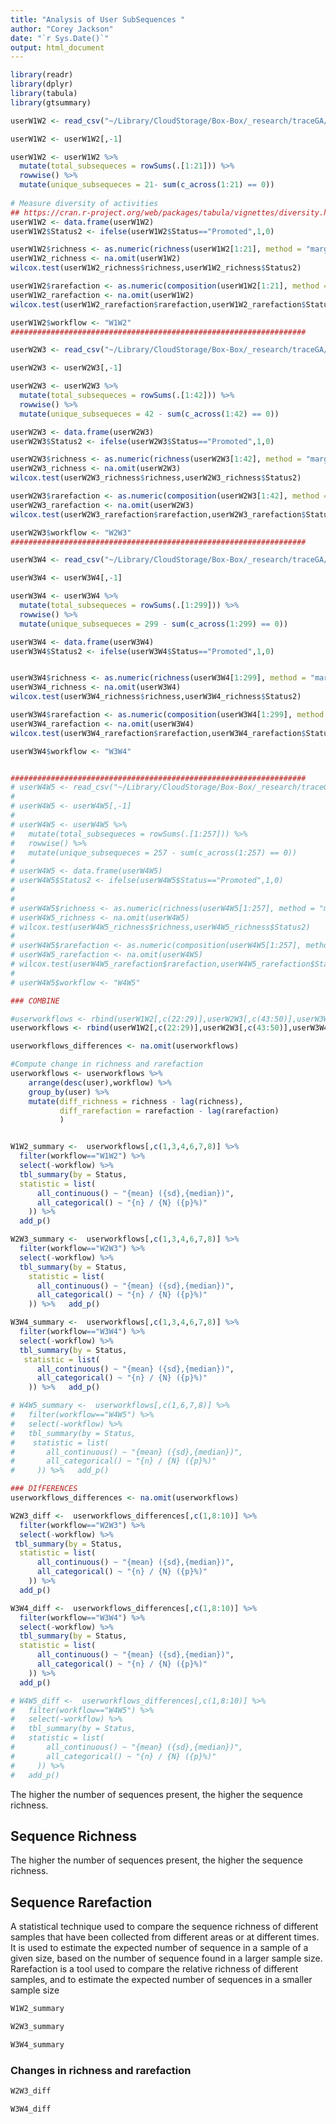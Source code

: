 ```yaml
---
title: "Analysis of User SubSequences "
author: "Corey Jackson"
date: "`r Sys.Date()`"
output: html_document
---
```


```r
library(readr)
library(dplyr)
library(tabula)
library(gtsummary)

userW1W2 <- read_csv("~/Library/CloudStorage/Box-Box/_research/traceGA/motif[collab]/data/SequenceBetweenLevels/W1W2/Subsequences_Count_W1W2.csv")

userW1W2 <- userW1W2[,-1]

userW1W2 <- userW1W2 %>%
  mutate(total_subsequeces = rowSums(.[1:21])) %>%
  rowwise() %>% 
  mutate(unique_subsequeces = 21- sum(c_across(1:21) == 0))
  
# Measure diversity of activities 
## https://cran.r-project.org/web/packages/tabula/vignettes/diversity.html 
userW1W2 <- data.frame(userW1W2)
userW1W2$Status2 <- ifelse(userW1W2$Status=="Promoted",1,0)

userW1W2$richness <- as.numeric(richness(userW1W2[1:21], method = "margalef")) 
userW1W2_richness <- na.omit(userW1W2) 
wilcox.test(userW1W2_richness$richness,userW1W2_richness$Status2)

userW1W2$rarefaction <- as.numeric(composition(userW1W2[1:21], method = "chao1")) 
userW1W2_rarefaction <- na.omit(userW1W2) 
wilcox.test(userW1W2_rarefaction$rarefaction,userW1W2_rarefaction$Status2)

userW1W2$workflow <- "W1W2"
##################################################################

userW2W3 <- read_csv("~/Library/CloudStorage/Box-Box/_research/traceGA/motif[collab]/data/SequenceBetweenLevels/W2W3/Subsequences_Count_W2W3.csv")

userW2W3 <- userW2W3[,-1]

userW2W3 <- userW2W3 %>%
  mutate(total_subsequeces = rowSums(.[1:42])) %>%
  rowwise() %>% 
  mutate(unique_subsequeces = 42 - sum(c_across(1:42) == 0))

userW2W3 <- data.frame(userW2W3)
userW2W3$Status2 <- ifelse(userW2W3$Status=="Promoted",1,0)

userW2W3$richness <- as.numeric(richness(userW2W3[1:42], method = "margalef")) 
userW2W3_richness <- na.omit(userW2W3) 
wilcox.test(userW2W3_richness$richness,userW2W3_richness$Status2)

userW2W3$rarefaction <- as.numeric(composition(userW2W3[1:42], method = "chao1")) 
userW2W3_rarefaction <- na.omit(userW2W3) 
wilcox.test(userW2W3_rarefaction$rarefaction,userW2W3_rarefaction$Status2)

userW2W3$workflow <- "W2W3"
##################################################################

userW3W4 <- read_csv("~/Library/CloudStorage/Box-Box/_research/traceGA/motif[collab]/data/SequenceBetweenLevels/W3W4/Subsequences_Count_W3W4.csv")

userW3W4 <- userW3W4[,-1]

userW3W4 <- userW3W4 %>%
  mutate(total_subsequeces = rowSums(.[1:299])) %>%
  rowwise() %>% 
  mutate(unique_subsequeces = 299 - sum(c_across(1:299) == 0))

userW3W4 <- data.frame(userW3W4)
userW3W4$Status2 <- ifelse(userW3W4$Status=="Promoted",1,0)


userW3W4$richness <- as.numeric(richness(userW3W4[1:299], method = "margalef")) 
userW3W4_richness <- na.omit(userW3W4) 
wilcox.test(userW3W4_richness$richness,userW3W4_richness$Status2)

userW3W4$rarefaction <- as.numeric(composition(userW3W4[1:299], method = "chao1")) 
userW3W4_rarefaction <- na.omit(userW3W4) 
wilcox.test(userW3W4_rarefaction$rarefaction,userW3W4_rarefaction$Status2)

userW3W4$workflow <- "W3W4"


##################################################################
# userW4W5 <- read_csv("~/Library/CloudStorage/Box-Box/_research/traceGA/motif[collab]/data/SequenceBetweenLevels/W4W5/Pt2_Threshold/Subsequences_Count_W4W5.csv")
# 
# userW4W5 <- userW4W5[,-1]
# 
# userW4W5 <- userW4W5 %>%
#   mutate(total_subsequeces = rowSums(.[1:257])) %>%
#   rowwise() %>% 
#   mutate(unique_subsequeces = 257 - sum(c_across(1:257) == 0))
# 
# userW4W5 <- data.frame(userW4W5)
# userW4W5$Status2 <- ifelse(userW4W5$Status=="Promoted",1,0)
# 
# 
# userW4W5$richness <- as.numeric(richness(userW4W5[1:257], method = "margalef")) 
# userW4W5_richness <- na.omit(userW4W5) 
# wilcox.test(userW4W5_richness$richness,userW4W5_richness$Status2)
# 
# userW4W5$rarefaction <- as.numeric(composition(userW4W5[1:257], method = "chao1")) 
# userW4W5_rarefaction <- na.omit(userW4W5) 
# wilcox.test(userW4W5_rarefaction$rarefaction,userW4W5_rarefaction$Status2)
# 
# userW4W5$workflow <- "W4W5"

### COMBINE

#userworkflows <- rbind(userW1W2[,c(22:29)],userW2W3[,c(43:50)],userW3W4[,c(300:307)],userW4W5[258:365])
userworkflows <- rbind(userW1W2[,c(22:29)],userW2W3[,c(43:50)],userW3W4[,c(300:307)])

userworkflows_differences <- na.omit(userworkflows)

#Compute change in richness and rarefaction
userworkflows <- userworkflows %>%
    arrange(desc(user),workflow) %>%
    group_by(user) %>%
    mutate(diff_richness = richness - lag(richness),
           diff_rarefaction = rarefaction - lag(rarefaction)
           )


W1W2_summary <-  userworkflows[,c(1,3,4,6,7,8)] %>%
  filter(workflow=="W1W2") %>%
  select(-workflow) %>%
  tbl_summary(by = Status, 
  statistic = list(
      all_continuous() ~ "{mean} ({sd},{median})",
      all_categorical() ~ "{n} / {N} ({p}%)"
    )) %>% 
  add_p()

W2W3_summary <-  userworkflows[,c(1,3,4,6,7,8)] %>%
  filter(workflow=="W2W3") %>%
  select(-workflow) %>%
  tbl_summary(by = Status, 
    statistic = list(
      all_continuous() ~ "{mean} ({sd},{median})",
      all_categorical() ~ "{n} / {N} ({p}%)"
    )) %>%   add_p()

W3W4_summary <-  userworkflows[,c(1,3,4,6,7,8)] %>%
  filter(workflow=="W3W4") %>%
  select(-workflow) %>%
  tbl_summary(by = Status, 
   statistic = list(
      all_continuous() ~ "{mean} ({sd},{median})",
      all_categorical() ~ "{n} / {N} ({p}%)"
    )) %>%   add_p()

# W4W5_summary <-  userworkflows[,c(1,6,7,8)] %>%
#   filter(workflow=="W4W5") %>%
#   select(-workflow) %>%
#   tbl_summary(by = Status, 
#    statistic = list(
#       all_continuous() ~ "{mean} ({sd},{median})",
#       all_categorical() ~ "{n} / {N} ({p}%)"
#     )) %>%   add_p()

### DIfFERENCES
userworkflows_differences <- na.omit(userworkflows)

W2W3_diff <-  userworkflows_differences[,c(1,8:10)] %>%
  filter(workflow=="W2W3") %>%
  select(-workflow) %>%
 tbl_summary(by = Status, 
  statistic = list(
      all_continuous() ~ "{mean} ({sd},{median})",
      all_categorical() ~ "{n} / {N} ({p}%)"
    )) %>%  
  add_p()

W3W4_diff <-  userworkflows_differences[,c(1,8:10)] %>%
  filter(workflow=="W3W4") %>%
  select(-workflow) %>%
  tbl_summary(by = Status, 
  statistic = list(
      all_continuous() ~ "{mean} ({sd},{median})",
      all_categorical() ~ "{n} / {N} ({p}%)"
    )) %>%
  add_p()

# W4W5_diff <-  userworkflows_differences[,c(1,8:10)] %>%
#   filter(workflow=="W4W5") %>%
#   select(-workflow) %>%
#   tbl_summary(by = Status, 
#   statistic = list(
#       all_continuous() ~ "{mean} ({sd},{median})",
#       all_categorical() ~ "{n} / {N} ({p}%)"
#     )) %>%
#   add_p()
```

The higher the number of sequences present, the higher the sequence richness.

## Sequence Richness

The higher the number of sequences present, the higher the sequence richness.

## Sequence Rarefaction

A statistical technique used to compare the sequence richness of different samples that have been collected from different areas or at different times. It is used to estimate the expected number of sequence in a sample of a given size, based on the number of sequence found in a larger sample size. Rarefaction is a tool used to compare the relative richness of different samples, and to estimate the expected number of sequences in a smaller sample size

```r
W1W2_summary

W2W3_summary

W3W4_summary
```

### Changes in richness and rarefaction

```r
W2W3_diff

W3W4_diff

```

